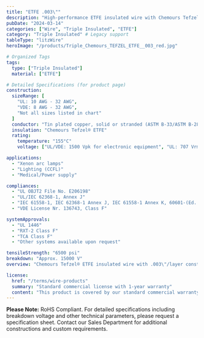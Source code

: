 ```yaml
---
title: "ETFE .003\""
description: "High-performance ETFE insulated wire with Chemours Tefzel® ETFE insulation at .003\"/layer, designed for demanding applications requiring superior insulation properties."
pubDate: "2024-03-14"
categories: ["Wire", "Triple Insulated", "ETFE"]
category: "Triple Insulated" # Legacy support
tableType: "litzWire"
heroImage: "/products/Triple_Chemours_TEFZEL_ETFE__003_red.jpg"

# Organized Tags
tags:
  type: ["Triple Insulated"]
  material: ["ETFE"]

# Detailed Specifications (for product page)
construction:
  sizeRange: [
    "UL: 10 AWG - 32 AWG",
    "VDE: 8 AWG - 32 AWG",
    "Not all sizes listed in chart"
  ]
  conductor: "Tin plated copper, solid or stranded (ASTM B-33/ASTM B-286). Bare copper and other conductors available."
  insulation: "Chemours Tefzel® ETFE"
  rating:
    temperature: "155°C"
    voltage: ["UL/VDE: 1500 Vpk for electronic equipment", "UL: 707 Vrms for medical equipment", "VDE: 1000 Vrms (IEC 61558-1, IEC 62368-1 Annex J, IEC 61558-1 Annex K)", "VDE: 700 Vpk for medical equipment", "VDE: 1000 Vpk for other certifications"]

applications:
  - "Xenon arc lamps"
  - "Lighting (CCFL)"
  - "Medical/Power supply"

compliances:
  - "UL OBJT2 File No. E206198"
  - "UL/IEC 62368-1, Annex J"
  - "IEC 61558-1, IEC 62368-1 Annex J, IEC 61558-1 Annex K, 60601-(Ed. 3), 61010-1(Ed. 3)"
  - "VDE License Nr. 136743, Class F"

systemApprovals:
  - "UL 1446"
  - "RXT-2 Class F"
  - "TCA Class F"
  - "Other systems available upon request"

tensileStrength: "6500 psi"
breakdown: "Approx. 15000 V"
overview: "Chemours Tefzel® ETFE insulated wire with .003\"/layer construction provides excellent chemical resistance, high temperature performance, and superior electrical properties. This triple-insulated wire is specifically engineered for applications requiring enhanced insulation properties and reliability."

license:
  href: "/terms/wire-products"
  summary: "Standard commercial license with 1-year warranty"
  content: "This product is covered by our standard commercial warranty for a period of one year from the date of purchase. The warranty covers manufacturing defects and material failures under normal use conditions. Custom modifications or applications outside the specified parameters may void the warranty."
---
```



<TripleInsulatedTable client:load />

**Please Note:** RoHS Compliant. For detailed specifications including breakdown voltage and other technical parameters, please request a specification sheet. Contact our Sales Department for additional constructions and custom requirements. 